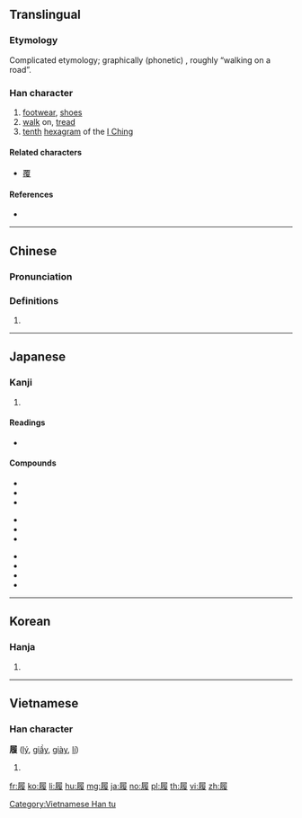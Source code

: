 ==Translingual==

===Etymology===
Complicated etymology; graphically (phonetic) {{Han compound|尸|復|t2=return}}, roughly “walking on a road”.

===Han character===
{{Han char|rn=44|rad=尸|as=12|sn=15|four=77247|canj=SHOE|ids=⿸尸復}}

# [[footwear]], [[shoes]]
# [[walk]] on, [[tread]]
# [[tenth]] [[hexagram]] of the [[I Ching]]

====Related characters====
* [[覆]]

====References====
* {{Han ref|kx=0303.410|dkj=07799|dj=0602.010|hdz=20980.030|uh=5C65|ud=23653|bh=BC69|bd=48233}}

----

==Chinese==
{{zh-forms}}

===Pronunciation===
{{zh-pron
|m=lǚ
|c=lei5,leoi5
|h=pfs=
|md=
|mn=
|w=
|mc=y
|oc=y
|cat=
}}

===Definitions===
{{zh-hanzi}}

# {{rfdef|lang=zh}}

----

==Japanese==

===Kanji===
{{ja-kanji|grade=c|rs=尸12}}

# {{defn|lang=ja|sort=尸12}}

====Readings====
* {{ja-readings|on=[[り]] (ri)|kun=[[はく]] (haku), [[くつ]] (kutsu), [[ふむ]] (fumu)}}

====Compounds====
{{top3}}
* {{l|ja|sc=Jpan|履行|tr=りこう, rikō}}
* {{l|ja|sc=Jpan|履修|tr=りしゅう, rishū}}
* {{l|ja|sc=Jpan|履新|tr=りしん, rishin}}
{{mid3}}
* {{l|ja|sc=Jpan|履践|tr=りせん, risen}}
* {{l|ja|sc=Jpan|履端|tr=りたん, ritan}}
* {{l|ja|sc=Jpan|履道応乾|tr=りどうおうけん, ridōōken}}
{{mid3}}
* {{l|ja|sc=Jpan|履約|tr=りやく, riyaku}}
* {{l|ja|sc=Jpan|履歴|tr=りれき, rireki}}
* {{m|ja|履く||to wear (on the lower body)|tr=はく, haku|sc=Jpan}}
* {{m|ja|草履||[[zori]]|tr=ぞうり, zōri|sc=Jpan}}
{{bottom}}

----

==Korean==

===Hanja===
{{ko-hanja|hangeul=리|rv=ri|mr=ri}}

# {{defn|lang=ko|sort=尸12}}

----

==Vietnamese==

===Han character===
'''履''' ([[lý]], [[giầy]], [[giày]], [[lí]])

# {{defn|lang=vi}}

[[Category:Vietnamese Han tu]]

[[fr:履]]
[[ko:履]]
[[li:履]]
[[hu:履]]
[[mg:履]]
[[ja:履]]
[[no:履]]
[[pl:履]]
[[th:履]]
[[vi:履]]
[[zh:履]]
